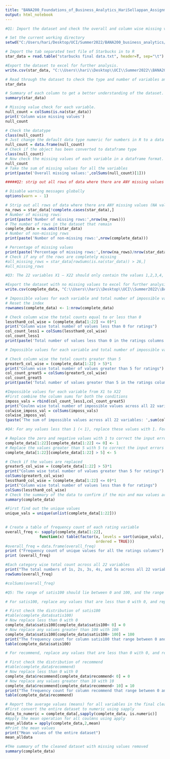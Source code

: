---
title: "BANA200_Foundations_of_Business_Analytics_HariSellappan_Assignment1"
output: html_notebook
---
```{r}
#Q1: Import the dataset and check the overall and column wise missing values.

```


```{r}
# Set the current working directory
setwd("C:/Users/hari/Desktop/UCI/Summer2022/BANA200_business_analytics/Class1_Aug4/Assigment_1")

```


```{r}
# Import the tab separated text file of Starbucks in to R
star_data = read.table("starbucks final data.txt", header=T, sep="\t")

#Export the dataset to excel for further analysis.
write.csv(star_data, "C:\\Users\\hari\\Desktop\\UCI\\Summer2022\\BANA200_business_analytics\\Class1_Aug4\\Assigment_1\\csv_star_data.csv", row.names = FALSE)

```

```{r}
# Read through the dataset to check the type and number of variables and to get a high level understanding of the dataset.
star_data

```


```{r}
# Summary of each column to get a better understanding of the dataset. By doing this, we can check the min, max, mean and the distribution of data of each column.This also gives us an understanding of input errors if any and correctness required for the dataset.
summary(star_data) 
```


```{r}
# Missing value check for each variable. 
null_count = colSums(is.na(star_data))
print('Column wise missing values')
null_count
```


```{r}
# Check the datatype
class(null_count)
# Just change the default data type numeric for numbers in R to a data frame object.
null_count = data.frame(null_count)
# Check if the object has been converted to dataframe type
class(null_count)
# Now check the missing values of each variable in a dataframe format.
null_count
# Take the sum of missing values for all the variables
print(paste('Overall missing values:',colSums(null_count)[1]))

```


```{r}
#####Q2: strip out all rows of data where there are ANY missing values (NA values) and report the number of rows in the dataset that remain:#####

# Disable warning messages globally
options(warn = - 1) 

```


```{r}
# Strip out all rows of data where there are ANY missing values (NA values)
na_rows = star_data[!complete.cases(star_data),]
# Number of missing rows:
print(paste('Number of missing rows:',nrow(na_rows)))
# The number of rows in the dataset that remain
complete_data = na.omit(star_data)
# Number of non-missing rows
print(paste('Number of non-missing rows:',nrow(complete_data)))

# Percentage of missing values
print(paste('Percentage of missing rows:',(nrow(na_rows)/nrow(star_data))*100))
# Check if any of the rows are completely missing
#all_missing_rows = star_data[rowSums(is.na(star_data)) > 26,]
#all_missing_rows

```

```{r}
#Q3: The 22 variables X1 – X22 should only contain the values 1,2,3,4, or 5. Report for each one of these 22 variables the number of impossible values.Also report the total number of impossible values across all 22 variables (the sum)

#Export the dataset with no missing values to excel for further analysis.
write.csv(complete_data, "C:\\Users\\hari\\Desktop\\UCI\\Summer2022\\BANA200_business_analytics\\Class1_Aug4\\Assigment_1\\complete_data.csv", row.names = FALSE)
```

```{r}
# Impossible values for each variable and total number of impossible values across all rating variables (less than 1)
# Reset the index
rownames(complete_data) <- 1:nrow(complete_data)

# Check column wise the total counts equal to or less than 0
lessthan0_col_wise = (complete_data[1:22] <= 0)*1
print("Column wise total number of values less than 0 for ratings")
col_count_less1 = colSums(lessthan0_col_wise)
col_count_less1
print(paste('Total number of values less than 0 in the ratings columns: ',sum(lessthan0_col_wise)))

```


```{r}
# Impossible values for each variable and total number of impossible values across all rating variables (greater than 5)

# Check column wise the total counts greater than 5
greater5_col_wise = (complete_data[1:22] > 5)*1
print("Column wise total number of values greater than 5 for ratings")
col_count_great5 = colSums(greater5_col_wise)
col_count_great5
print(paste('Total number of values greater than 5 in the ratings columns: ',sum(greater5_col_wise)))

```


```{r}
#Impossible values for each variable from X1 to X22
#First combine the column sums for both the conditions  
imposs_vals = rbind(col_count_less1,col_count_great5)
print("Coulmn wise total number of impossible values across all 22 variables")
colwise_imposs_val = colSums(imposs_vals)
colwise_imposs_val
(paste('The sum of impossible values across all 22 variables: ',sum(colwise_imposs_val)))

```


```{r}
#Q4: For any values less than 1 (< 1), replace these values with 1. For any values greater than 5, replace these values with 5. Once you have replaced all of these values for X1 – X22, do a frequency count and report the total numbers of 1s, 2s, 3s, 4s, and 5s across all 22 variables AFTER replacement

```


```{r}

# Replace the zero and negative values with 1 to correct the input errors
complete_data[1:22][complete_data[1:22] <= 0] <- 1
# Replace the values greater than 5 with 5 to correct the input errors
complete_data[1:22][complete_data[1:22] > 5] <- 5

# Check if the values are replaced
greater5_col_wise = (complete_data[1:22] > 5)*1
print("Column wise total number of values greater than 5 for ratings")
colSums(greater5_col_wise)
lessthan0_col_wise = (complete_data[1:22] <= 0)*1
print("Column wise total number of values less than 0 for ratings")
colSums(lessthan0_col_wise)
# Check the summary of the data to confirm if the min and max values are not less than 1 and more than 5 respectively for variables X1 to X22.
summary(complete_data)

```


```{r}
#First find out the unique values
unique_vals = unique(unlist(complete_data[1:22]))

  
# Create a table of frequency count of each rating variable
overall_freq <- sapply(complete_data[1:22], 
               function(x) table(factor(x, levels = sort(unique_vals),
                                        ordered = TRUE)))
#overall_freq = data.frame(overall_freq)
print ("Frequency count of unique values for all the ratings columns")
print (overall_freq)

#Each category wise total count across all 22 variables
print("The total numbers of 1s, 2s, 3s, 4s, and 5s across all 22 variables AFTER replacement:")
rowSums(overall_freq)

#colSums(overall_freq)

```


```{r}
#Q5: The range of satis100 should lie between 0 and 100, and the range of recommend should be between 0 to 10.For satis100, replace any values that are less than 0 with 0, and replace any values greater than 100 with 100. For recommend, replace any values that are less than 0 with 0, and replace any values that are greater than 10 with 10. Finally, for “recommend” only, report below the counts of the number of unique values for “recommend” after you’ve replaced the impossible values.Also report the average values (means) for all variables in the final cleaned dataset.
```


```{r}
# For satis100, replace any values that are less than 0 with 0, and replace any values greater than 100 with 100

# First check the distribution of satis100
#table(complete_data$satis100)
# Now replace less than 0 with 0
complete_data$satis100[complete_data$satis100< 0] = 0
# Now replace any values greater than 100 with 100
complete_data$satis100[complete_data$satis100> 100] = 100
print("The frequency count for column satis100 that range between 0 and 100 AFTER replacement")
table(complete_data$satis100)


```


```{r}
# For recommend, replace any values that are less than 0 with 0, and replace any values that are greater than 10 with 10.

# First check the distribution of recommend
#table(complete_data$recommend)
# Now replace less than 0 with 0
complete_data$recommend[complete_data$recommend< 0] = 0
# Now replace any values greater than 10 with 10
complete_data$recommend[complete_data$recommend> 10] = 10
print("The frequency count for column recommend that range between 0 and 10 AFTER replacement")
table(complete_data$recommend)

```


```{r}
# Report the average values (means) for all variables in the final cleaned dataset
#First convert the entire dataset to numeric using sapply
data_to_numeric = complete_data[,sapply(complete_data, is.numeric)]
#Apply the mean operation for all coulmns using apply
mean_alldata = apply(complete_data,2,mean)
#Print the mean values
print("Mean values of the entire dataset")
mean_alldata

```

```{r}
#THe summary of the cleaned dataset with missing values removed
summary(complete_data)

```

